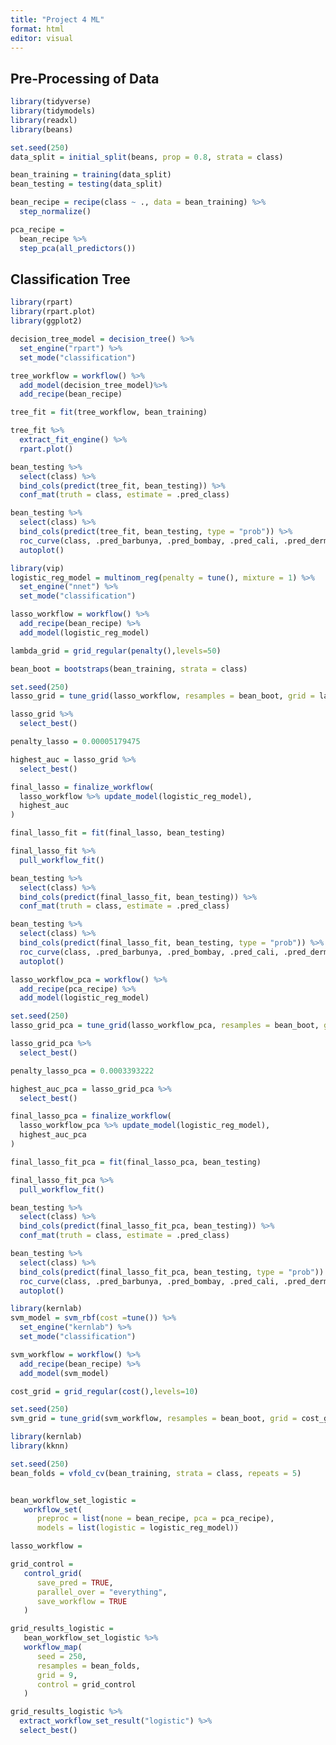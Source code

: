 ```yaml
---
title: "Project 4 ML"
format: html
editor: visual
---
```


## Pre-Processing of Data

```r
library(tidyverse)
library(tidymodels)
library(readxl)
library(beans)

set.seed(250)
data_split = initial_split(beans, prop = 0.8, strata = class)

bean_training = training(data_split)
bean_testing = testing(data_split)

bean_recipe = recipe(class ~ ., data = bean_training) %>% 
  step_normalize()

pca_recipe =
  bean_recipe %>%
  step_pca(all_predictors())
```

## Classification Tree

```r
library(rpart)
library(rpart.plot)
library(ggplot2)

decision_tree_model = decision_tree() %>% 
  set_engine("rpart") %>% 
  set_mode("classification")

tree_workflow = workflow() %>% 
  add_model(decision_tree_model)%>% 
  add_recipe(bean_recipe)

tree_fit = fit(tree_workflow, bean_training)

tree_fit %>% 
  extract_fit_engine() %>% 
  rpart.plot()

bean_testing %>% 
  select(class) %>% 
  bind_cols(predict(tree_fit, bean_testing)) %>% 
  conf_mat(truth = class, estimate = .pred_class)

bean_testing %>% 
  select(class) %>% 
  bind_cols(predict(tree_fit, bean_testing, type = "prob")) %>% 
  roc_curve(class, .pred_barbunya, .pred_bombay, .pred_cali, .pred_dermason, .pred_horoz, .pred_seker, .pred_sira) %>%
  autoplot()
```

```r
library(vip)
logistic_reg_model = multinom_reg(penalty = tune(), mixture = 1) %>%
  set_engine("nnet") %>% 
  set_mode("classification")

lasso_workflow = workflow() %>% 
  add_recipe(bean_recipe) %>% 
  add_model(logistic_reg_model)

lambda_grid = grid_regular(penalty(),levels=50)

bean_boot = bootstraps(bean_training, strata = class)

set.seed(250)
lasso_grid = tune_grid(lasso_workflow, resamples = bean_boot, grid = lambda_grid)

lasso_grid %>% 
  select_best()

penalty_lasso = 0.00005179475
```

```r
highest_auc = lasso_grid %>%
  select_best()

final_lasso = finalize_workflow(
  lasso_workflow %>% update_model(logistic_reg_model),
  highest_auc
)

final_lasso_fit = fit(final_lasso, bean_testing)

final_lasso_fit %>% 
  pull_workflow_fit()

bean_testing %>% 
  select(class) %>% 
  bind_cols(predict(final_lasso_fit, bean_testing)) %>% 
  conf_mat(truth = class, estimate = .pred_class)

bean_testing %>% 
  select(class) %>% 
  bind_cols(predict(final_lasso_fit, bean_testing, type = "prob")) %>% 
  roc_curve(class, .pred_barbunya, .pred_bombay, .pred_cali, .pred_dermason, .pred_horoz, .pred_seker, .pred_sira) %>%
  autoplot()
```

```r
lasso_workflow_pca = workflow() %>% 
  add_recipe(pca_recipe) %>% 
  add_model(logistic_reg_model)

set.seed(250)
lasso_grid_pca = tune_grid(lasso_workflow_pca, resamples = bean_boot, grid = lambda_grid)

lasso_grid_pca %>% 
  select_best()

penalty_lasso_pca = 0.0003393222
```

```r
highest_auc_pca = lasso_grid_pca %>%
  select_best()

final_lasso_pca = finalize_workflow(
  lasso_workflow_pca %>% update_model(logistic_reg_model),
  highest_auc_pca
)

final_lasso_fit_pca = fit(final_lasso_pca, bean_testing)

final_lasso_fit_pca %>% 
  pull_workflow_fit()

bean_testing %>% 
  select(class) %>% 
  bind_cols(predict(final_lasso_fit_pca, bean_testing)) %>% 
  conf_mat(truth = class, estimate = .pred_class)

bean_testing %>% 
  select(class) %>% 
  bind_cols(predict(final_lasso_fit_pca, bean_testing, type = "prob")) %>% 
  roc_curve(class, .pred_barbunya, .pred_bombay, .pred_cali, .pred_dermason, .pred_horoz, .pred_seker, .pred_sira) %>%
  autoplot()
```

```r
library(kernlab)
svm_model = svm_rbf(cost =tune()) %>%
  set_engine("kernlab") %>% 
  set_mode("classification")

svm_workflow = workflow() %>% 
  add_recipe(bean_recipe) %>% 
  add_model(svm_model)

cost_grid = grid_regular(cost(),levels=10)

set.seed(250)
svm_grid = tune_grid(svm_workflow, resamples = bean_boot, grid = cost_grid)

```

```r
library(kernlab)
library(kknn)

set.seed(250)
bean_folds = vfold_cv(bean_training, strata = class, repeats = 5)


bean_workflow_set_logistic = 
   workflow_set(
      preproc = list(none = bean_recipe, pca = pca_recipe), 
      models = list(logistic = logistic_reg_model))

lasso_workflow = 

grid_control =
   control_grid(
      save_pred = TRUE,
      parallel_over = "everything",
      save_workflow = TRUE
   )

grid_results_logistic =
   bean_workflow_set_logistic %>%
   workflow_map(
      seed = 250,
      resamples = bean_folds,
      grid = 9,
      control = grid_control
   )

grid_results_logistic %>% 
  extract_workflow_set_result("logistic") %>% 
  select_best()
```
